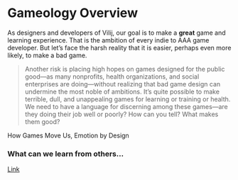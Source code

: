 # Gameology Overview

As designers and developers of Vilij, our goal is to make a **great** game and learning experience. That is the ambition of every indie to AAA game developer.  But let's face the harsh reality that it is easier, perhaps even more likely, to make a bad game.

> Another risk is placing high hopes on games designed for the public good—as many nonprofits, health organizations, and social enterprises are doing—without realizing that bad game  design can undermine the most noble of ambitions. It’s quite possible to make terrible, dull, and unappealing games for learning or training or health. We need to have a language for discerning among these games—are they doing their job well or poorly? How can you tell? What makes them good?

How Games Move Us, Emotion by Design

### What can we learn from others...



[Link](/pages/gameology/test.html)